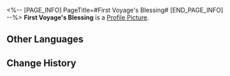 <%-- [PAGE_INFO]
PageTitle=#First Voyage's Blessing#
[END_PAGE_INFO] --%>
{{Item Infobox
|id          = 800
|image       = Item First Voyage's Blessing.png
|type        = Valuable Object
|invCategory = Valuables
|rarity      = 5
|effect      = Use to gain 60 Trailblaze Power and a 1:1 replica.
|description = A blessing offered to those starting their journey.
}}
{{Description|May you embrace the skies and give the greetings of your first voyage to the endless starry seas.<br />May you cross the snowstorm and ignite an eternal flame at the end of the frigid winter.<br />The footsteps you leave behind will one day become a road upon which stars would shine.}}
'''First Voyage's Blessing''' is a [[Profile Picture]].

==Other Languages==
{{Other Languages
|en   = First Voyage's Blessing
|zhs  = 启行的祝福
|zht  = 啟行的祝福
|ja   = 啓行の祝福
|ko   = 출행의 축복
|es   = Bendición del primer viaje
|fr   = Bénédiction du premier voyage
|ru   = Благословение начала пути
|th   = First Voyage's Blessing
|vi   = Chúc Phúc Khởi Hành
|de   = Segen der ersten Reise
|id   = First Voyage's Blessing
|pt   = Bênção de Primeira Viagem
}}

==Change History==
{{Change History|1.0}}